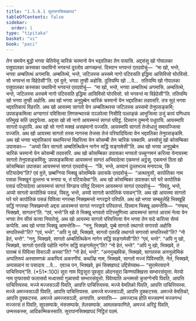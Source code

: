 ```yaml
---
title: "1.5.6.1 सुरापानसिक्खापद"
tableOfContents: false
sidebar:
  order: 1
type: "tipitaka"
basket: "vi"
book: "paci"
---
```



<DynamicBreadcrumb />

<Division number="326" book="paci">

<Paragraph number="1018" book="paci">
तेन समयेन बुद्धो भगवा चेतियेसु चारिकं चरमानो येन भद्दवतिका तेन पायासि. अद्दसंसु खो गोपालका पसुपालका कस्सका पथाविनो भगवन्तं दूरतोव आगच्छन्तं. दिस्वान भगवन्तं एतदवोचुं—  “मा खो, भन्ते, भगवा अम्बतित्थं अगमासि. अम्बतित्थे, भन्ते, जटिलस्स अस्समे नागो पटिवसति इद्धिमा आसिविसो घोरविसो. सो भगवन्तं मा विहेठेसी”ति. एवं वुत्ते, भगवा तुण्ही अहोसि. दुतियम्पि खो …पे…  ततियम्पि खो गोपालका पसुपालका कस्सका पथाविनो भगवन्तं एतदवोचुं—  “मा खो, भन्ते, भगवा अम्बतित्थं अगमासि. अम्बतित्थे, भन्ते, जटिलस्स अस्समे नागो पटिवसति इद्धिमा आसिविसो घोरविसो. सो भगवन्तं मा विहेठेसी”ति. ततियम्पि खो भगवा तुण्ही अहोसि.
</Paragraph>

<Paragraph number="1019" book="paci">
अथ खो भगवा अनुपुब्बेन चारिकं चरमानो येन भद्दवतिका तदवसरि. तत्र सुदं भगवा भद्दवतिकायं विहरति. अथ खो आयस्मा सागतो येन अम्बतित्थस्स जटिलस्स अस्समो तेनुपसङ्कमि; उपसङ्कमित्वा अग्यागारं पविसित्वा तिणसन्थारकं पञ्ञपेत्वा निसीदि पल्लङ्कं आभुजित्वा उजुं कायं पणिधाय परिमुखं सतिं उपट्ठपेत्वा. अद्दसा खो सो नागो आयस्मन्तं सागतं पविट्ठं. दिस्वान दुम्मनो पधूपायि. आयस्मापि सागतो पधूपायि. अथ खो सो नागो मक्खं असहमानो पज्जलि. आयस्मापि सागतो तेजोधातुं समापज्जित्वा पज्जलि. अथ खो आयस्मा सागतो तस्स नागस्स तेजसा तेजं परियादियित्वा येन भद्दवतिका तेनुपसङ्कमि. अथ खो भगवा भद्दवतिकायं यथाभिरन्तं विहरित्वा येन कोसम्बी तेन चारिकं पक्कामि. अस्सोसुं खो कोसम्बिका उपासका—  “अय्यो किर सागतो अम्बतित्थिकेन नागेन सद्धिं सङ्गामेसी”ति.
</Paragraph>

<Paragraph number="1020" book="paci">
अथ खो भगवा अनुपुब्बेन चारिकं चरमानो येन कोसम्बी तदवसरि. अथ खो कोसम्बिका उपासका भगवतो पच्चुग्गमनं करित्वा येनायस्मा सागतो तेनुपसङ्कमिंसु; उपसङ्कमित्वा आयस्मन्तं सागतं अभिवादेत्वा एकमन्तं अट्ठंसु. एकमन्तं ठिता खो कोसम्बिका उपासका आयस्मन्तं सागतं एतदवोचुं—  “किं, भन्ते, अय्यानं दुल्लभञ्च मनापञ्च, किं पटियादेमा”ति? एवं वुत्ते, छब्बग्गिया भिक्खू कोसम्बिके उपासके एतदवोचुं—  “अत्थावुसो, कापोतिका नाम पसन्ना भिक्खूनं दुल्लभा च मनापा च, तं पटियादेथा”ति. अथ खो कोसम्बिका उपासका घरे घरे कापोतिकं पसन्नं पटियादेत्वा आयस्मन्तं सागतं पिण्डाय पविट्ठं दिस्वान आयस्मन्तं सागतं एतदवोचुं—  “पिवतु, भन्ते, अय्यो सागतो कापोतिकं पसन्नं, पिवतु, भन्ते, अय्यो सागतो कापोतिकं पसन्नन्”ति. अथ खो आयस्मा सागतो घरे घरे कापोतिकं पसन्नं पिवित्वा नगरम्हा निक्खमन्तो नगरद्वारे परिपति.
</Paragraph>

<Paragraph number="1021" book="paci">
अथ खो भगवा सम्बहुलेहि भिक्खूहि सद्धिं नगरम्हा निक्खमन्तो अद्दस आयस्मन्तं सागतं नगरद्वारे परिपतन्तं. दिस्वान भिक्खू आमन्तेसि—  “गण्हथ, भिक्खवे, सागतन्”ति. “एवं, भन्ते”ति खो ते भिक्खू भगवतो पटिस्सुणित्वा आयस्मन्तं सागतं आरामं नेत्वा येन भगवा तेन सीसं कत्वा निपातेसुं. अथ खो आयस्मा सागतो परिवत्तित्वा येन भगवा तेन पादे करित्वा सेय्यं कप्पेसि. अथ खो भगवा भिक्खू आमन्तेसि—  “ननु, भिक्खवे, पुब्बे सागतो तथागते सगारवो अहोसि सप्पतिस्सो”ति? “एवं, भन्ते”. “अपि नु खो, भिक्खवे, सागतो एतरहि तथागते सगारवो सप्पतिस्सो”ति? “नो हेतं, भन्ते”. “ननु, भिक्खवे, सागतो अम्बतित्थिकेन नागेन सद्धिं सङ्गामेसी”ति? “एवं, भन्ते”. “अपि नु खो, भिक्खवे, सागतो एतरहि पहोति नागेन सद्धिं सङ्गामेतुन्”ति? “नो हेतं, भन्ते”. “अपि नु खो, भिक्खवे, तं पातब्बं यं पिवित्वा विसञ्ञी अस्सा”ति? “नो हेतं, भन्ते”. “अननुच्छविकं, भिक्खवे, सागतस्स अननुलोमिकं अप्पतिरूपं अस्सामणकं अकप्पियं अकरणीयं. कथञ्हि नाम, भिक्खवे, सागतो मज्जं पिविस्सति. नेतं, भिक्खवे, अप्पसन्नानं वा पसादाय …पे…  एवञ्च पन, भिक्खवे, इमं सिक्खापदं उद्दिसेय्याथ—
</Paragraph>

</Division>
<Division number="327" book="paci">

<Paragraph number="1022" book="paci">
<Emphasis>“सुरामेरयपाने पाचित्तियन्”</Emphasis>ति. (*51*:<Emphasis>100</Emphasis>)
</Paragraph>

</Division>
<Division number="328" book="paci">

<Paragraph number="1023" book="paci">
<Emphasis>सुरा</Emphasis> नाम पिट्ठसुरा पूवसुरा ओदनसुरा किण्णपक्खित्ता सम्भारसंयुत्ता.
</Paragraph>

<Paragraph number="1024" book="paci">
<Emphasis>मेरयो</Emphasis> नाम पुप्फासवो फलासवो मध्वासवो गुळासवो सम्भारसंयुत्तो.
</Paragraph>

<Paragraph number="1025" book="paci">
<Emphasis>पिवेय्या</Emphasis>ति अन्तमसो कुसग्गेनपि पिवति, आपत्ति पाचित्तियस्स.
</Paragraph>

<Paragraph number="1026" book="paci">
मज्जे मज्जसञ्ञी पिवति, आपत्ति पाचित्तियस्स. मज्जे वेमतिको पिवति, आपत्ति पाचित्तियस्स. मज्जे अमज्जसञ्ञी पिवति, आपत्ति पाचित्तियस्स.
</Paragraph>

<Paragraph number="1027" book="paci">
अमज्जे मज्जसञ्ञी, आपत्ति दुक्कटस्स. अमज्जे वेमतिको, आपत्ति दुक्कटस्स. अमज्जे अमज्जसञ्ञी, अनापत्ति.
</Paragraph>

</Division>
<Division number="329" book="paci">

<Paragraph number="1028" book="paci">
अनापत्ति—  अमज्जञ्च होति मज्जवण्णं मज्जगन्धं मज्जरसं तं पिवति, सूपसम्पाके, मंससम्पाके, तेलसम्पाके, आमलकफाणिते, अमज्जं अरिट्ठं पिवति, उम्मत्तकस्स, आदिकम्मिकस्साति.

</Paragraph>
</Division>

<Paragraph number="1029" type="center" book="paci">
सुरापानसिक्खापदं निट्ठितं पठमं.
</Paragraph>